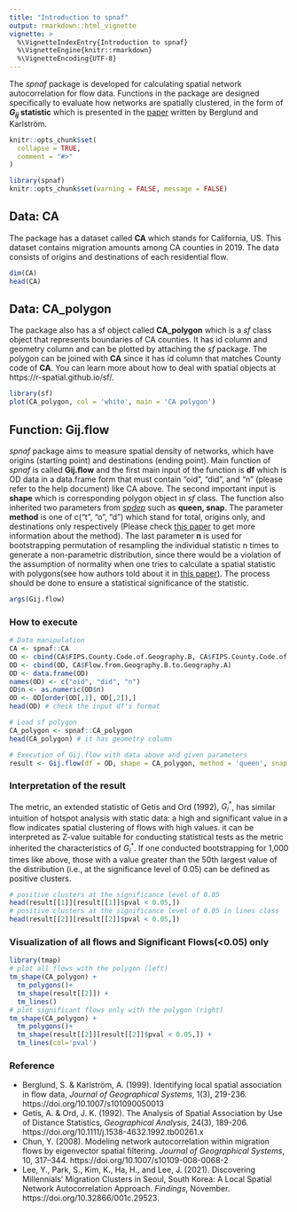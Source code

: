 ```yaml
---
title: "Introduction to spnaf"
output: rmarkdown::html_vignette
vignette: >
  %\VignetteIndexEntry{Introduction to spnaf}
  %\VignetteEngine{knitr::rmarkdown}
  %\VignetteEncoding{UTF-8}
---
```


The _spnaf_ package is developed for calculating spatial network autocorrelation for flow data. Functions in the package are designed specifically to evaluate how networks are spatially clustered, in the form of **$G_{ij}$ statistic** which is presented in the [paper](https://link.springer.com/article/10.1007/s101090050013) written by Berglund and Karlström.  


```r
knitr::opts_chunk$set(
  collapse = TRUE,
  comment = "#>"
)
```
```r
library(spnaf)
knitr::opts_chunk$set(warning = FALSE, message = FALSE) 
```


## Data: CA
The package has a dataset called **CA** which stands for California, US. This dataset contains migration amounts among CA counties in 2019. The data consists of origins and destinations of each residential flow.  
```r
dim(CA)
head(CA)
```

## Data: CA_polygon
The package also has a sf object called **CA_polygon** which is a *sf* class object that represents boundaries of CA counties. It has id column and geometry column and can be plotted by attaching the *sf* package. The polygon can be joined with **CA** since it has id column that matches County code of **CA**. You can learn more about how to deal with spatial objects at https://r-spatial.github.io/sf/.

```r
library(sf)
plot(CA_polygon, col = 'white', main = 'CA polygon')
```

## Function: Gij.flow
*spnaf* package aims to measure spatial density of networks, which have origins (starting point) and destinations (ending point). Main function of *spnaf* is called **Gij.flow** and the first main input of the function is **df** which is OD data in a data.frame form that must contain "oid", "did", and "n" (please refer to the help document) like CA above. The second important input is **shape** which is corresponding polygon object in *sf* class. The function also inherited two parameters from [_spdep_](https://r-spatial.github.io/spdep/) such as **queen, snap**. The parameter **method** is one of c("t", "o", "d") which stand for total, origins only, and destinations only respectively (Please check [this paper](https://link.springer.com/article/10.1007/s10109-008-0068-2) to get more information about the method). The last parameter **n** is used for bootstrapping permutation of resampling the individual statistic n times to generate a non-parametric distribution, since there would be a violation of the assumption of normality when one tries to calculate a spatial statistic with polygons(see how authors told about it in [this paper](https://onlinelibrary.wiley.com/doi/10.1111/j.1538-4632.1992.tb00261.x)). The process should be done to ensure a statistical significance of the statistic.

```r
args(Gij.flow)
```

### How to execute
```r
# Data manipulation
CA <- spnaf::CA
OD <- cbind(CA$FIPS.County.Code.of.Geography.B, CA$FIPS.County.Code.of.Geography.A)
OD <- cbind(OD, CA$Flow.from.Geography.B.to.Geography.A)
OD <- data.frame(OD)
names(OD) <- c("oid", "did", "n")
OD$n <- as.numeric(OD$n)
OD <- OD[order(OD[,1], OD[,2]),]
head(OD) # check the input df's format

# Load sf polygon
CA_polygon <- spnaf::CA_polygon
head(CA_polygon) # it has geometry column

# Execution of Gij.flow with data above and given parameters
result <- Gij.flow(df = OD, shape = CA_polygon, method = 'queen', snap = 1, OD = 't', R = 1000)
```

### Interpretation of the result
The metric, an extended statistic of Getis and Ord (1992), $G_{i}^{*}$, has similar intuition of hotspot analysis with static data: a high and significant value in a flow indicates spatial clustering of flows with high values. it can be interpreted as Z-value suitable for conducting statistical tests as the metric inherited the characteristics of $G_{i}^{*}$. If one conducted bootstrapping for 1,000 times like above, those with a value greater than the 50th largest value of the distribution (i.e., at the significance level of 0.05) can be defined as positive clusters.

```r
# positive clusters at the significance level of 0.05
head(result[[1]][result[[1]]$pval < 0.05,])
# positive clusters at the significance level of 0.05 in lines class
head(result[[2]][result[[2]]$pval < 0.05,])
```

### Visualization of all flows and Significant Flows(<0.05) only
```r
library(tmap)
# plot all flows with the polygon (left)
tm_shape(CA_polygon) +
  tm_polygons()+
  tm_shape(result[[2]]) +
  tm_lines()
# plot significant flows only with the polygon (right)
tm_shape(CA_polygon) +
  tm_polygons()+
  tm_shape(result[[2]][result[[2]]$pval < 0.05,]) +
  tm_lines(col='pval')

```

### Reference
* Berglund, S. & Karlström, A. (1999). Identifying local spatial association in flow data, *Journal of Geographical Systems*, 1(3), 219-236. https://doi.org/10.1007/s101090050013  
* Getis, A. & Ord, J. K. (1992). The Analysis of Spatial Association by Use of Distance Statistics, *Geographical Analysis*, 24(3), 189-206. https://doi.org/10.1111/j.1538-4632.1992.tb00261.x  
* Chun, Y. (2008). Modeling network autocorrelation within migration flows by eigenvector spatial filtering. *Journal of Geographical Systems*, 10, 317–344. https://doi.org/10.1007/s10109-008-0068-2  
* Lee, Y., Park, S., Kim, K., Ha, H., and Lee, J. (2021). Discovering Millennials' Migration Clusters in Seoul, South Korea: A Local Spatial Network Autocorrelation Approach. *Findings*, November. https://doi.org/10.32866/001c.29523.
